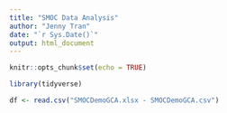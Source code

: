 ```yaml
---
title: "SMOC Data Analysis"
author: "Jenny Tran"
date: "`r Sys.Date()`"
output: html_document
---
```


```r
knitr::opts_chunk$set(echo = TRUE)
```


```r
library(tidyverse)
```
```r
df <- read.csv("SMOCDemoGCA.xlsx - SMOCDemoGCA.csv")
```

